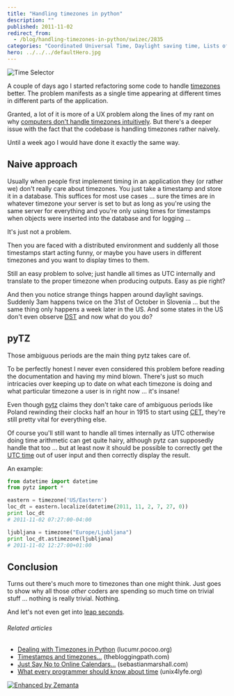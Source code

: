 ```yaml
---
title: "Handling timezones in python"
description: ""
published: 2011-11-02
redirect_from:
  - /blog/handling-timezones-in-python/swizec/2835
categories: "Coordinated Universal Time, Daylight saving time, Lists of time zones, Telstar Logistics, timezone, Uncategorized, UTC"
hero: ../../../defaultHero.jpg
---
```


![Time Selector](https://swizec.com/blog/wp-content/uploads/2011/11/433029904_27dd44a95a_m3.jpg "Time Selector")

A couple of days ago I started refactoring some code to handle [timezones](http://en.wikipedia.org/wiki/Lists_of_time_zones "Lists of time zones") better. The problem manifests as a single time appearing at different times in different parts of the application.

Granted, a lot of it is more of a UX problem along the lines of my rant on why [computers don't handle timezones intuitively](http://swizec.com/blog/why-dont-computers-understand-timezones/swizec/2288 "Why don’t computers understand timezones?"). But there's a deeper issue with the fact that the codebase is handling timezones rather naively.

Until a week ago I would have done it exactly the same way.

## Naive approach

Usually when people first implement timing in an application they (or rather we) don't really care about timezones. You just take a timestamp and store it in a database. This suffices for most use cases ... sure the times are in whatever timezone your server is set to but as long as you're using the same server for everything and you're only using times for timestamps when objects were inserted into the database and for logging ...

It's just not a problem.

Then you are faced with a distributed environment and suddenly all those timestamps start acting funny, or maybe you have users in different timezones and you want to display times to them.

Still an easy problem to solve; just handle all times as UTC internally and translate to the proper timezone when producing outputs. Easy as pie right?

And then you notice strange things happen around daylight savings. Suddenly 3am happens twice on the 31st of October in Slovenia ... but the same thing only happens a week later in the US. And some states in the US don't even observe [DST](http://en.wikipedia.org/wiki/Daylight_saving_time "Daylight saving time") and now what do you do?

## pyTZ

Those ambiguous periods are the main thing pytz takes care of.

To be perfectly honest I never even considered this problem before reading the documentation and having my mind blown. There's just so much intricacies over keeping up to date on what each timezone is doing and what particular timezone a user is in right now ... it's insane!

Even though [pytz](http://pypi.python.org/pypi/pytz) claims they don't take care of ambiguous periods like Poland rewinding their clocks half an hour in 1915 to start using [CET](http://en.wikipedia.org/wiki/Central_European_Time "Central European Time"), they're still pretty vital for everything else.

Of course you'll still want to handle all times internally as UTC otherwise doing time arithmetic can get quite hairy, although pytz can supposedly handle that too ... but at least now it should be possible to correctly get the [UTC time](http://en.wikipedia.org/wiki/Coordinated_Universal_Time "Coordinated Universal Time") out of user input and then correctly display the result.

An example:

```python
from datetime import datetime
from pytz import *

eastern = timezone('US/Eastern')
loc_dt = eastern.localize(datetime(2011, 11, 2, 7, 27, 0))
print loc_dt
# 2011-11-02 07:27:00-04:00

ljubljana = timezone("Europe/Ljubljana")
print loc_dt.astimezone(ljubljana)
# 2011-11-02 12:27:00+01:00
```

## Conclusion

Turns out there's much more to timezones than one might think. Just goes to show why all those _other_ coders are spending so much time on trivial stuff ... nothing is really trivial. Nothing.

And let's not even get into [leap seconds](http://en.wikipedia.org/wiki/Leap_second "Leap second").

###### Related articles

- [Dealing with Timezones in Python](http://lucumr.pocoo.org/2011/7/15/eppur-si-muove/) (lucumr.pocoo.org)
- [Timestamps and timezones...](http://thebloggingpath.com/2011/08/28/timestamps-and-timezones/) (thebloggingpath.com)
- [Just Say No to Online Calendars...](http://www.sebastianmarshall.com/just-say-no-to-online-calendars) (sebastianmarshall.com)
- [What every programmer should know about time](http://unix4lyfe.org/time/) (unix4lyfe.org)

[![Enhanced by Zemanta](https://img.zemanta.com/zemified_e.png?x-id=ae6a7b39-c233-48c2-bb4b-4d47940ca4b8)](http://www.zemanta.com/ "Enhanced by Zemanta")

